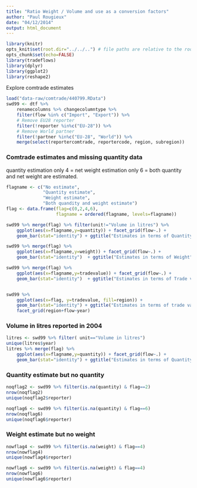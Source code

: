 ```yaml
---
title: "Ratio Weight / Volume and use as a conversion factors"
author: "Paul Rougieux"
date: "04/12/2014"
output: html_document
---
```



```r
library(knitr)
opts_knit$set(root.dir="../../..") # file paths are relative to the root of the project directory
opts_chunk$set(echo=FALSE)
library(tradeflows)
library(dplyr)
library(ggplot2)
library(reshape2)
``` 

Explore comtrade estimates

```r
load("data-raw/comtrade/440799.RData")
swd99 <- dtf %>% 
    renamecolumns %>% changecolumntype %>% 
    filter(flow %in% c("Import", "Export")) %>%
    # Remove EU28 reporter
    filter(!reporter %in%c("EU-28")) %>%
    # Remove World partner
    filter(!partner %in%c("EU-28", "World")) %>%
    merge(select(reportercomtrade, reportercode, region, subregion))
```



### Comtrade estimates and missing quantity data
quantity estimation only 
4 = net weight estimation only 
6 = both quantity and net weight are estimated.
```r
flagname <- c("No estimate",
              "Quantity estimate",
              "Weight estimate",
              "Both quandity and weight estimate")
flag <- data.frame(flag=c(0,2,4,6),
                   flagname = ordered(flagname, levels=flagname))

swd99 %>% merge(flag) %>% filter(unit!="Volume in litres") %>%
    ggplot(aes(x=flagname,y=quantity)) + facet_grid(flow~.) +
    geom_bar(stat="identity") + ggtitle("Estimates in terms of Quantity")

swd99 %>% merge(flag) %>%
    ggplot(aes(x=flagname,y=weight)) + facet_grid(flow~.) +
    geom_bar(stat="identity")  + ggtitle("Estimates in terms of Weight")

swd99 %>% merge(flag) %>%
    ggplot(aes(x=flagname,y=tradevalue)) + facet_grid(flow~.) +
    geom_bar(stat="identity")  + ggtitle("Estimates in terms of Trade value")


swd99 %>% 
    ggplot(aes(x=flag, y=tradevalue, fill=region)) +
    geom_bar(stat="identity") + ggtitle("Estimates in terms of trade value") + 
    facet_grid(region+flow~year)
```


### Volume in litres reported in 2004
```r
litres <- swd99 %>% filter( unit=="Volume in litres") 
unique(litres$year)
litres %>% merge(flag) %>%
    ggplot(aes(x=flagname,y=quantity)) + facet_grid(flow~.) +
    geom_bar(stat="identity") + ggtitle("Estimates in terms of Quantity")
```


### Quantity estimate but no quantity
```r
noqflag2 <- swd99 %>% filter(is.na(quantity) & flag==2)
nrow(noqflag2)
unique(noqflag2$reporter)

noqflag6 <- swd99 %>% filter(is.na(quantity) & flag==6)
nrow(noqflag6)
unique(noqflag6$reporter)
```
 
 
### Weight estimate but no weight
```r
nowflag4 <- swd99 %>% filter(is.na(weight) & flag==4)
nrow(nowflag4)
unique(nowflag4$reporter)

nowflag6 <- swd99 %>% filter(is.na(weight) & flag==4)
nrow(nowflag6)
unique(nowflag6$reporter)
```






